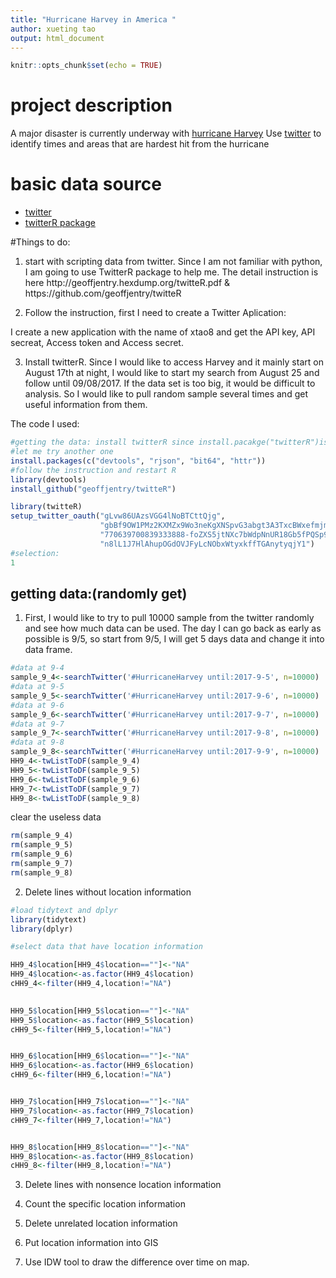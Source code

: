 ```yaml
---
title: "Hurricane Harvey in America "
author: xueting tao
output: html_document
---
```


```r
knitr::opts_chunk$set(echo = TRUE)
```

# project description

A major disaster is currently underway with [hurricane Harvey](https://en.wikipedia.org/wiki/Hurricane_Harvey.) Use [twitter](https://twitter.com/) to identify times and areas that are hardest hit from the hurricane 

# basic data source

* [twitter](https://twitter.com/)
* [twitterR package](http://geoffjentry.hexdump.org/twitteR.pdf)

#Things to do:


1. start with scripting data from twitter. Since I am not familiar with python, I am going to use TwitterR package to help me. The detail instruction is here http://geoffjentry.hexdump.org/twitteR.pdf & https://github.com/geoffjentry/twitteR

2. Follow the instruction, first I need to create a Twitter Aplication:

I create a new application with the name of xtao8 and get the API key, API secreat, Access token and Access secret.

3. Install twitterR. Since I would like to access Harvey and it mainly start on August 17th at night, I would like to start my search from August 25 and follow until 09/08/2017. 
If the data set is too big, it would be difficult to analysis. So I would like to pull random sample several times and get useful information from them.

The code I used:

```r
#getting the data: install twitterR since install.pacakge("twitterR")is not avialble
#let me try another one
install.packages(c("devtools", "rjson", "bit64", "httr"))
#follow the instruction and restart R
library(devtools)
install_github("geoffjentry/twitteR")

library(twitteR)
setup_twitter_oauth("gLvw86UAzsVGG4lNoBTCttQjg", 
                    "gbBf9OW1PMz2KXMZx9Wo3neKgXNSpvG3abgt3A3TxcBWxefmjm",
                    "770639700839333888-foZXS5jtNXc7bWdpNnUR18Gb5fPQSp9",
                    "n8lL1J7HlAhupOGdOVJFyLcNObxWtyxkffTGAnytyqjY1")
#selection:
1
```




## getting data:(randomly get)

1. First, I would like to try to pull 10000 sample from the twitter randomly and see how much data can be used.
The day I can go back as early as possible is 9/5, so start from 9/5, I will get 5 days data and change it into data frame.

```r
#data at 9-4
sample_9_4<-searchTwitter('#HurricaneHarvey until:2017-9-5', n=10000)
#data at 9-5
sample_9_5<-searchTwitter('#HurricaneHarvey until:2017-9-6', n=10000)
#data at 9-6
sample_9_6<-searchTwitter('#HurricaneHarvey until:2017-9-7', n=10000)
#data at 9-7
sample_9_7<-searchTwitter('#HurricaneHarvey until:2017-9-8', n=10000)
#data at 9-8
sample_9_8<-searchTwitter('#HurricaneHarvey until:2017-9-9', n=10000)
HH9_4<-twListToDF(sample_9_4)
HH9_5<-twListToDF(sample_9_5)
HH9_6<-twListToDF(sample_9_6)
HH9_7<-twListToDF(sample_9_7)
HH9_8<-twListToDF(sample_9_8)
```
clear the useless data
```r
rm(sample_9_4)
rm(sample_9_5)
rm(sample_9_6)
rm(sample_9_7)
rm(sample_9_8)

```

2. Delete lines without location information

```r
#load tidytext and dplyr
library(tidytext)
library(dplyr)

#select data that have location information

HH9_4$location[HH9_4$location==""]<-"NA"  
HH9_4$location<-as.factor(HH9_4$location)
cHH9_4<-filter(HH9_4,location!="NA")
  

HH9_5$location[HH9_5$location==""]<-"NA"  
HH9_5$location<-as.factor(HH9_5$location)
cHH9_5<-filter(HH9_5,location!="NA")


HH9_6$location[HH9_6$location==""]<-"NA"  
HH9_6$location<-as.factor(HH9_6$location)
cHH9_6<-filter(HH9_6,location!="NA")


HH9_7$location[HH9_7$location==""]<-"NA"  
HH9_7$location<-as.factor(HH9_7$location)
cHH9_7<-filter(HH9_7,location!="NA")


HH9_8$location[HH9_8$location==""]<-"NA"  
HH9_8$location<-as.factor(HH9_8$location)
cHH9_8<-filter(HH9_8,location!="NA")

```

3. Delete lines with nonsence location information

4. Count the specific location information

5. Delete unrelated location information

6. Put location information into GIS

7. Use IDW tool to draw the difference over time on map.








